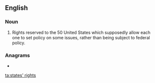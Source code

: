 ==English==
{{wikipedia}}

===Noun===
{{en-plural noun|[[state]]s' [[right]]s}}

# {{lb|en|US|politics}} Rights reserved to the 50 United States which supposedly allow each one to set policy on some issues, rather than being subject to federal policy.

===Anagrams===
* {{l|en|straight-sets}}

[[ta:states' rights]]